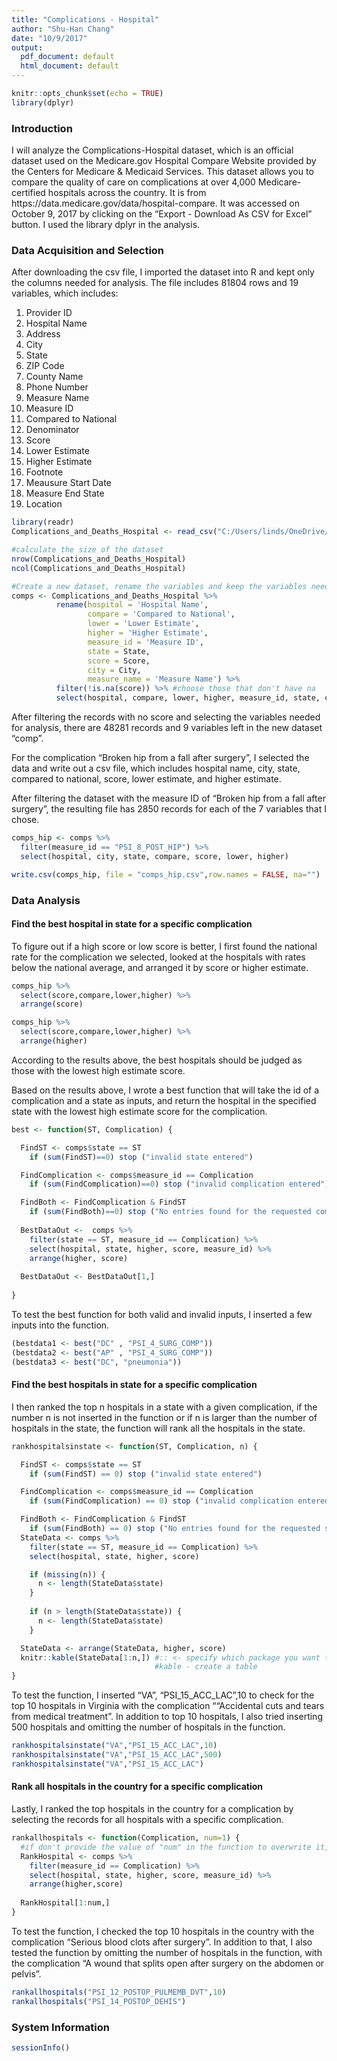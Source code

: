 ---
title: "Complications - Hospital"
author: "Shu-Han Chang"
date: "10/9/2017"
output:
  pdf_document: default
  html_document: default
---

```{r setup, include=FALSE}
knitr::opts_chunk$set(echo = TRUE)
library(dplyr)
```
### Introduction

I will analyze the Complications-Hospital dataset, which is an official dataset used on the Medicare.gov Hospital Compare Website provided by the Centers for Medicare & Medicaid Services. This dataset allows you to compare the quality of care on complications at over 4,000 Medicare-certified hospitals across the country. It is from https://data.medicare.gov/data/hospital-compare. It was accessed on October 9, 2017 by clicking on the "Export - Download As CSV for Excel" button. I used the library dplyr in the analysis.

### Data Acquisition and Selection

After downloading the csv file, I imported the dataset into R and kept only the columns needed for analysis. The file includes 81804 rows and 19 variables, which includes:

1. Provider ID
2. Hospital Name
3. Address
4. City
5. State
6. ZIP Code
7. County Name
8. Phone Number
9. Measure Name
10. Measure ID
11. Compared to National
12. Denominator
13. Score
14. Lower Estimate
15. Higher Estimate
16. Footnote
17. Meausure Start Date
18. Measure End State
19. Location

```{r getdata} 
library(readr)
Complications_and_Deaths_Hospital <- read_csv("C:/Users/linds/OneDrive/Fall 2017/Fall 2017/STAT-612 R/HW/HW4/Complications_and_Deaths_-_Hospital.csv", na = "Not Available")

#calculate the size of the dataset
nrow(Complications_and_Deaths_Hospital)
ncol(Complications_and_Deaths_Hospital)

#Create a new dataset, rename the variables and keep the variables needed for analysis
comps <- Complications_and_Deaths_Hospital %>%
          rename(hospital = 'Hospital Name',
                 compare = 'Compared to National',
                 lower = 'Lower Estimate',
                 higher = 'Higher Estimate',
                 measure_id = 'Measure ID',
                 state = State,
                 score = Score,
                 city = City,
                 measure_name = 'Measure Name') %>%
          filter(!is.na(score)) %>% #choose those that don't have na
          select(hospital, compare, lower, higher, measure_id, state, city, score, measure_name)
```
After filtering the records with no score and selecting the variables needed for analysis, there are 48281 records and 9 variables left in the new dataset "comp".

For the complication "Broken hip from a fall after surgery", I selected the data and write out a csv file, which includes hospital name, city, state, compared to national, score, lower estimate, and higher estimate.

After filtering the dataset with the measure ID of "Broken hip from a fall after surgery", the resulting file has 2850 records for each of the 7 variables that I chose.
```{r}
comps_hip <- comps %>% 
  filter(measure_id == "PSI_8_POST_HIP") %>% 
  select(hospital, city, state, compare, score, lower, higher)

write.csv(comps_hip, file = "comps_hip.csv",row.names = FALSE, na="")
```

### Data Analysis

#### Find the best hospital in state for a specific complication

To figure out if a high score or low score is better, I first found the national rate for the complication we selected, looked at the hospitals with rates below the national average, and arranged it by score or higher estimate.
```{r}
comps_hip %>%
  select(score,compare,lower,higher) %>%
  arrange(score)

comps_hip %>%
  select(score,compare,lower,higher) %>%
  arrange(higher)
```
According to the results above, the best hospitals should be judged as those with the lowest high estimate score.

Based on the results above, I wrote a best function that will take the id of a complication and a state as inputs, and return the hospital in the specified state with the lowest high estimate score for the complication.

```{r error=TRUE}
best <- function(ST, Complication) {

  FindST <- comps$state == ST
    if (sum(FindST)==0) stop ("invalid state entered")

  FindComplication <- comps$measure_id == Complication
    if (sum(FindComplication)==0) stop ("invalid complication entered")

  FindBoth <- FindComplication & FindST
    if (sum(FindBoth)==0) stop ("No entries found for the requested complication/state combination")
   
  BestDataOut <-  comps %>%
    filter(state == ST, measure_id == Complication) %>%
    select(hospital, state, higher, score, measure_id) %>%
    arrange(higher, score) 
  
  BestDataOut <- BestDataOut[1,]  
  
}
```

To test the best function for both valid and invalid inputs, I inserted a few inputs into the function.
```{r error=TRUE}
(bestdata1 <- best("DC" , "PSI_4_SURG_COMP"))
(bestdata2 <- best("AP" , "PSI_4_SURG_COMP"))
(bestdata3 <- best("DC", "pneumonia"))
```

#### Find the best hospitals in state for a specific complication

I then ranked the top n hospitals in a state with a given complication, if the number n is not inserted in the function or if n is larger than the number of hospitals in the state, the function will rank all the hospitals in the state.
```{r error=TRUE}
rankhospitalsinstate <- function(ST, Complication, n) {

  FindST <- comps$state == ST
    if (sum(FindST) == 0) stop ("invalid state entered")

  FindComplication <- comps$measure_id == Complication
    if (sum(FindComplication) == 0) stop ("invalid complication entered")

  FindBoth <- FindComplication & FindST
    if (sum(FindBoth) == 0) stop ("No entries found for the requested state and complication combination") 
  StateData <- comps %>%
    filter(state == ST, measure_id == Complication) %>%
    select(hospital, state, higher, score) 

    if (missing(n)) {
      n <- length(StateData$state)
    }
  
    if (n > length(StateData$state)) {
      n <- length(StateData$state) 
    }

  StateData <- arrange(StateData, higher, score)
  knitr::kable(StateData[1:n,]) #:: <- specify which package you want to use with the function
                                #kable - create a table 
}
```

To test the function, I inserted "VA", "PSI_15_ACC_LAC",10 to check for the top 10 hospitals in Virginia with the complication ""Accidental cuts and tears from medical treatment". In addition to top 10 hospitals, I also tried inserting 500 hospitals and omitting the number of hospitals in the function.

```{r error=TRUE}
rankhospitalsinstate("VA","PSI_15_ACC_LAC",10)
rankhospitalsinstate("VA","PSI_15_ACC_LAC",500)
rankhospitalsinstate("VA","PSI_15_ACC_LAC")
```

#### Rank all hospitals in the country for a specific complication

Lastly, I ranked the top hospitals in the country for a complication by selecting the records for all hospitals with a specific complication.

```{r error=TRUE}
rankallhospitals <- function(Complication, num=1) {
  #if don't provide the value of "num" in the function to overwrite it, 1 is the default
  RankHospital <- comps %>%
    filter(measure_id == Complication) %>%
    select(hospital, state, higher, score, measure_id) %>%
    arrange(higher,score)
  
  RankHospital[1:num,]
}
```

To test the function, I checked the top 10 hospitals in the country with the complication "Serious blood clots after surgery". In addition to that, I also tested the function by omitting the number of hospitals in the function, with the complication "A wound that splits open after surgery on the abdomen or pelvis".

```{r error=TRUE}
rankallhospitals("PSI_12_POSTOP_PULMEMB_DVT",10)
rankallhospitals("PSI_14_POSTOP_DEHIS")
```

### System Information

```{r}
sessionInfo()
```